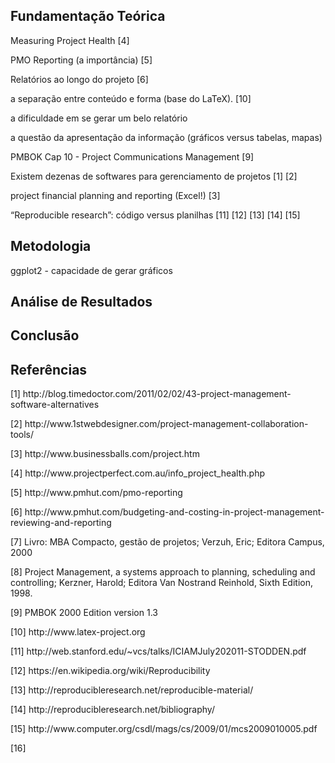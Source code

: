 
Fundamentação Teórica
---------------------

Measuring Project Health [4]

PMO Reporting (a importância) [5]

Relatórios ao longo do projeto [6]

a separação entre conteúdo e forma (base do LaTeX). [10]

a dificuldade em se gerar um belo relatório

a questão da apresentação da informação (gráficos versus tabelas, mapas)

PMBOK Cap 10 - Project Communications Management [9]

Existem dezenas de softwares para gerenciamento de projetos [1] [2] 

project financial planning and reporting (Excel!) [3]

"Reproducible research": código versus planilhas [11] [12] [13] [14] [15] 




Metodologia
---------------------

ggplot2 - capacidade de gerar gráficos



Análise de Resultados
---------------------



Conclusão
---------------------



Referências
---------------------

[1] http://blog.timedoctor.com/2011/02/02/43-project-management-software-alternatives

[2] http://www.1stwebdesigner.com/project-management-collaboration-tools/

[3] http://www.businessballs.com/project.htm

[4] http://www.projectperfect.com.au/info_project_health.php

[5] http://www.pmhut.com/pmo-reporting

[6] http://www.pmhut.com/budgeting-and-costing-in-project-management-reviewing-and-reporting

[7] Livro: MBA Compacto, gestão de projetos; Verzuh, Eric; Editora Campus, 2000

[8] Project Management, a systems approach to planning, scheduling and controlling; Kerzner, Harold; 
Editora Van Nostrand Reinhold, Sixth Edition, 1998.

[9] PMBOK 2000 Edition version 1.3

[10] http://www.latex-project.org

[11] http://web.stanford.edu/~vcs/talks/ICIAMJuly202011-STODDEN.pdf

[12] https://en.wikipedia.org/wiki/Reproducibility

[13] http://reproducibleresearch.net/reproducible-material/

[14] http://reproducibleresearch.net/bibliography/

[15] http://www.computer.org/csdl/mags/cs/2009/01/mcs2009010005.pdf

[16] 
